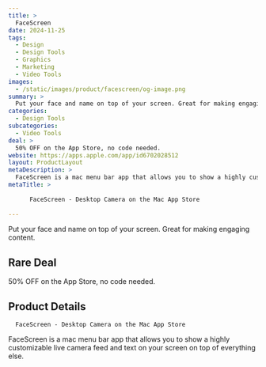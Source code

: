 ```yaml
---
title: >
  FaceScreen
date: 2024-11-25
tags:
  - Design
  - Design Tools
  - Graphics
  - Marketing
  - Video Tools
images:
  - /static/images/product/facescreen/og-image.png
summary: >
  Put your face and name on top of your screen. Great for making engaging content.
categories:
  - Design Tools
subcategories:
  - Video Tools
deal: >
  50% OFF on the App Store, no code needed.
website: https://apps.apple.com/app/id6702028512
layout: ProductLayout
metaDescription: >
  FaceScreen is a mac menu bar app that allows you to show a highly customizable live camera feed and text on your screen on top of everything else.
metaTitle: >
  
      ‎FaceScreen - Desktop Camera on the Mac App Store
    
---
```

Put your face and name on top of your screen. Great for making engaging content.

## Rare Deal

50% OFF on the App Store, no code needed.

## Product Details

      ‎FaceScreen - Desktop Camera on the Mac App Store
    

FaceScreen is a mac menu bar app that allows you to show a highly customizable live camera feed and text on your screen on top of everything else.
